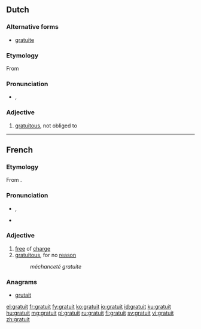 ==Dutch==

===Alternative forms===
* [[gratuite]]

===Etymology===
From {{etyl|fr|nl}} {{term|gratuit|lang=fr}}

===Pronunciation===
* {{IPA|/ɡʁatwi/|lang=nl}}, {{X-SAMPA|/gRatwi/|lang=nl}}

===Adjective===
{{nl-adj|-}}

# [[gratuitous]], not obliged to

----

==French==

===Etymology===
From {{etyl|la|fr}} {{term|gratis|lang=la}}.

===Pronunciation===
* {{IPA|/ɡʁatɥi/|lang=fr}}, {{X-SAMPA|/gRatHi/|lang=fr}}
* {{audio|Fr-Paris--gratuit.ogg|Audio (Paris)}}

===Adjective===
{{fr-adj}}

# [[free]] of [[charge]]
# [[gratuitous]], for no [[reason]]
#: ''méchanceté gratuite''

===Anagrams===
* [[grutait#French|grutait]]

[[el:gratuit]]
[[fr:gratuit]]
[[fy:gratuit]]
[[ko:gratuit]]
[[io:gratuit]]
[[id:gratuit]]
[[ku:gratuit]]
[[hu:gratuit]]
[[mg:gratuit]]
[[pl:gratuit]]
[[ru:gratuit]]
[[fi:gratuit]]
[[sv:gratuit]]
[[vi:gratuit]]
[[zh:gratuit]]